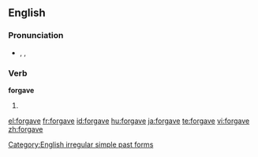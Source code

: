 ==English==

===Pronunciation===
* {{enPR|fər-gāv'|fôr-gāv'}}, {{IPA|/fə(ɹ)ˈgeɪv/|/fɔː(ɹ)ˈgeɪv/}}, {{SAMPA|/f@(r)ˈgeIv/|/fO:(r)ˈgeIv/}}
*: {{audio|en-us-forgave.ogg|Audio (US)}}
*: {{rhymes|eɪv}}

===Verb===
'''forgave'''

# {{simple past of|forgive}}

[[Category:English irregular simple past forms]]

[[el:forgave]]
[[fr:forgave]]
[[id:forgave]]
[[hu:forgave]]
[[ja:forgave]]
[[te:forgave]]
[[vi:forgave]]
[[zh:forgave]]